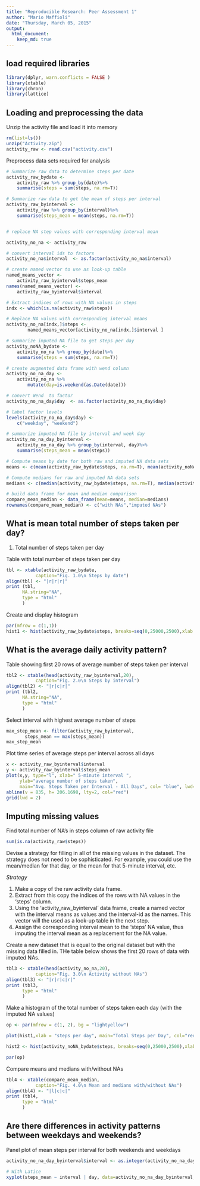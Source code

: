 ```yaml
---
title: "Reproducible Research: Peer Assessment 1"
author: "Mario Maffioli"
date: "Thursday, March 05, 2015"
output: 
  html_document:
    keep_md: true
---
```

## load required libraries
```r
library(dplyr, warn.conflicts = FALSE )
library(xtable)
library(chron)
library(lattice)

```

## Loading and preprocessing the data

Unzip the activity file and load it into memory
```r
rm(list=ls())
unzip("Activity.zip")
activity_raw <- read.csv("activity.csv")


```

Preprocess data sets required for analysis
```r

# Summarize raw data to determine steps per date
activity_raw_bydate <- 
    activity_raw %>% group_by(date)%>%
    summarise(steps = sum(steps, na.rm=T))

# Summarize raw data to get the mean of steps per interval
activity_raw_byinterval <- 
    activity_raw %>% group_by(interval)%>%
    summarise(steps_mean = mean(steps, na.rm=T))


# replace NA step values with corresponding interval mean

activity_no_na <- activity_raw

# convert interval ids to factors
activity_no_na$interval  <- as.factor(activity_no_na$interval)

# create named vector to use as look-up table
named_means_vector <- 
    activity_raw_byinterval$steps_mean
names(named_means_vector) <- 
    activity_raw_byinterval$interval

# Extract indices of rows with NA values in steps
indx <- which(is.na(activity_raw$steps))

# Replace NA values with corresponding interval means
activity_no_na[indx,]$steps <- 
        named_means_vector[activity_no_na[indx,]$interval ]

# summarize imputed NA file to get steps per day
activity_noNA_bydate <- 
    activity_no_na %>% group_by(date)%>%
    summarise(steps = sum(steps, na.rm=T))

# create augmented data frame with wend column
activity_no_na_day <- 
    activity_no_na %>%
        mutate(day=is.weekend(as.Date(date)))

# convert Wend  to factor
activity_no_na_day$day  <- as.factor(activity_no_na_day$day)

# label factor levels
levels(activity_no_na_day$day) <- 
    c("weekday", "weekend")

# summarize imputed NA file by interval and week day
activity_no_na_day_byinterval <- 
    activity_no_na_day %>% group_by(interval, day)%>%
    summarise(steps_mean = mean(steps))

# Compute means by date for both raw and imputed NA data sets
means <- c(mean(activity_raw_bydate$steps, na.rm=T), mean(activity_noNA_bydate$steps))

# Compute medians for raw and imputed NA data sets
medians <- c(median(activity_raw_bydate$steps, na.rm=T), median(activity_noNA_bydate$steps))

# build data frame for mean and median comparison
compare_mean_median <- data_frame(mean=means, median=medians)
rownames(compare_mean_median) <- c("with NAs","imputed NAs")

```


## What is mean total number of steps taken per day?

1. Total number of steps taken per day

Table with total number of steps taken per day
```r

tbl <- xtable(activity_raw_bydate,
           caption="Fig. 1.0\n Steps by date")
align(tbl) <- "|r|r|r|"
print (tbl,
      NA.string="NA",
      type = "html"
      )

```


Create and display histogram
```r
par(mfrow = c(1,1))
hist1 <- hist(activity_raw_bydate$steps, breaks=seq(0,25000,2500),xlab = "steps per day", main="Total Steps/Day", col="red", ylim=c(0,25))

```


## What is the average daily activity pattern?

Table showing first 20 rows of average number of steps taken per interval
```r

tbl2 <- xtable(head(activity_raw_byinterval,20),
           caption="Fig. 2.0\n Steps by interval")
align(tbl2) <- "|r|c|r|"
print (tbl2,
      NA.string="NA",
      type = "html"
      )

```


Select interval with highest average number of steps
```r
max_step_mean <- filter(activity_raw_byinterval, 
       steps_mean == max(steps_mean))
max_step_mean

```

Plot time series of average steps per interval across all days
```r
x <- activity_raw_byinterval$interval
y <- activity_raw_byinterval$steps_mean
plot(x,y, type="l", xlab=" 5-minute interval ",
     ylab="average number of steps taken",
     main="Avg. Steps Taken per Interval - All Days", col= "blue", lwd=2)
abline(v = 835, h= 206.1698, lty=2, col="red")
grid(lwd = 2)

```

## Imputing missing values

Find total number of NA's in steps column of raw activity file
```r
sum(is.na(activity_raw$steps))

```

Devise a strategy for filling in all of the missing values in the dataset. The strategy does not need to be sophisticated. For example, you could use the mean/median for that day, or the mean for that 5-minute interval, etc.

*Strategy*

1. Make a copy of the raw activity data frame.
2. Extract from this copy the indices of the rows with NA values in the 'steps' column.
3. Using the 'activity_raw_byinterval' data frame, create a named vector with the interval means as values and the interval-id as the names. This vector will the used as a look-up table in the next step.
4. Assign the corresponding interval mean to the 'steps' NA value, thus imputing  the interval mean as a replacement for the NA value.


Create a new dataset that is equal to the original dataset but with the missing data filled in. THe table below shows the first 20 rows of data with imputed NAs.

```r

tbl3 <- xtable(head(activity_no_na,20),
           caption="Fig. 3.0\n Activity without NAs")
align(tbl3) <- "|r|r|c|r|"
print (tbl3,
      type = "html"
      )

```

Make a histogram of the total number of steps taken each day (with the imputed NA values)
```r
op <- par(mfrow = c(1, 2), bg = "lightyellow")

plot(hist1,xlab = "steps per day", main="Total Steps per Day", col="red", ylim=c(0,30))

hist2 <- hist(activity_noNA_bydate$steps, breaks=seq(0,25000,2500),xlab = "steps per day", main="Total Steps/Day (imputeds NA's)", col="cornflowerblue", ylim=c(0,30))

par(op)

```


Compare means and medians with/without NAs
```r

tbl4 <- xtable(compare_mean_median,
           caption="Fig. 4.0\n Mean and medians with/without NAs")
align(tbl4) <- "|l|c|c|"
print (tbl4,
      type = "html"
      )

```

## Are there differences in activity patterns between weekdays and weekends?

Panel plot of mean steps per interval for both weekends and weekdays

```r
activity_no_na_day_byinterval$interval <- as.integer(activity_no_na_day_byinterval$interval)

# With Latice
xyplot(steps_mean ~ interval | day, data=activity_no_na_day_byinterval, type = "l", layout = c(1, 2),ylab="avg. number steps", main="Average Steps by Five Minute Interval")

```


